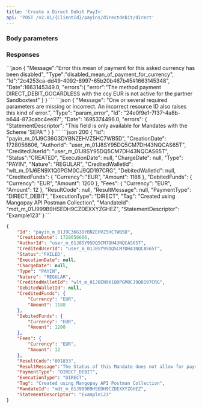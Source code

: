 ```yaml
---
title: 'Create a Direct Debit PayIn'  
api: 'POST /v2.01/{ClientId}/payins/directdebit/direct'  
---
```


  

### Body parameters  

<AuthorId />  

<CreditedUserId />  

<CreditedWalletId />  

<DebitedFunds11 />  

<Fees10 />  

<Tag />  

<MandateId />  

<StatementDescriptor1 />  

<ProfilingAttemptReference />  

### Responses  

<AccordionGroup><Accordion title="200">  

<IdResponse />  

<CreationDateResponse />  

<AuthorIdResponse />  

<CreditedUserIdResponse />  

<Status2Response />  

<ExecutionDateResponse />  

<ChargeDateResponse />  

<TypeResponse />  

<NatureResponse />  

<CreditedWalletIdResponse />  

<DebitedWalletId1Response />  

<CreditedFunds5Response />  

<DebitedFunds7Response />  

<Fees4Response />  

<ResultCodeResponse />  

<ResultMessageResponse />  

<PaymentType2Response />  

<ExecutionTypeResponse />  

<Tag2Response />  

<MandateIdResponse />  

<StatementDescriptorResponse /></Accordion><Accordion title="200 - Failed due to invalid mandate status">  

<IdResponse />  

<CreationDateResponse />  

<AuthorIdResponse />  

<CreditedUserIdResponse />  

<Status2Response />  

<ExecutionDateResponse />  

<ChargeDateResponse />  

<TypeResponse />  

<NatureResponse />  

<CreditedWalletIdResponse />  

<DebitedWalletId1Response />  

<CreditedFunds5Response />  

<DebitedFunds7Response />  

<Fees4Response />  

<ResultCodeResponse />  

<ResultMessageResponse />  

<PaymentType2Response />  

<ExecutionTypeResponse />  

<TagResponse />  

<MandateIdResponse />  

<StatementDescriptor1Response />

</Accordion>

</AccordionGroup>  
<AccordionGroup>  

<Accordion title="400 - Payment method not activated">
```json  
{
    "Message":"Error this mean of payment for this asked currency has been disabled",
    "Type":"disabled_mean_of_payment_for_currency",
    "Id":"2c4253ca-dd49-4092-8997-65b20b467b45#1663145348",
    "Date":1663145349.0,
    "errors":{
        "error":"The method payment DIRECT_DEBIT_GOCARDLESS with the ccy EUR is not active for the partner Sandboxtest"
    }
}  
```
</Accordion>
<Accordion title="400 - Statement descriptor not available for BACS Direct Debit ">
```json 
{
    "Message": "One or several required parameters are missing or incorrect. An incorrect resource ID also raises this kind of error.",
    "Type": "param_error",
    "Id": "24e0f9e1-7f37-4a8b-b644-873cabc4ee97",
    "Date": 1695374496.0,
    "errors": {
        "StatementDescriptor": "This field is only available for Mandates with the Scheme 'SEPA'"
    }
}  
```  
</Accordion>

</AccordionGroup>  

<ResponseExample>  
```json 200  
{
    "Id": "payin_m_01J9C36G3DYBNZEHVZ5HC7WB5D",
    "CreationDate": 1728056606,
    "AuthorId": "user_m_01J8SY95DQ5CM7DH43NQCAS65T",
    "CreditedUserId": "user_m_01J8SY95DQ5CM7DH43NQCAS65T",
    "Status":"CREATED",
    "ExecutionDate": null,
    "ChargeDate": null,
    "Type": "PAYIN",
    "Nature": "REGULAR",
    "CreditedWalletId": "wlt_m_01J6EN9X1Q0PGM0CJ9QD197CRG",
    "DebitedWalletId": null,
    "CreditedFunds": {
        "Currency": "EUR",
        "Amount": 1188
    },
    "DebitedFunds": {
        "Currency": "EUR",
        "Amount": 1200
    },
    "Fees": {
        "Currency": "EUR",
        "Amount": 12
    },
    "ResultCode": null,
    "ResultMessage": null,
    "PaymentType": "DIRECT_DEBIT",
    "ExecutionType": "DIRECT",
    "Tag": "Created using Mangopay API Postman Collection",
    "MandateId": "mdt_m_01J999B9HSEDH9CZDEXXYZGHEZ",
    "StatementDescriptor": "Example123"
}
```  

```json 200 - Failed due to invalid mandate status  
{
    "Id": "payin_m_01J9C36G3DYBNZEHVZ5HC7WB5D",
    "CreationDate": 1728056606,
    "AuthorId": "user_m_01J8SY95DQ5CM7DH43NQCAS65T",
    "CreditedUserId": "user_m_01J8SY95DQ5CM7DH43NQCAS65T",
    "Status":"FAILED",
    "ExecutionDate": null,
    "ChargeDate": null,
    "Type": "PAYIN",
    "Nature": "REGULAR",
    "CreditedWalletId": "wlt_m_01J6EN9X1Q0PGM0CJ9QD197CRG",
    "DebitedWalletId": null,
    "CreditedFunds": {
        "Currency": "EUR",
        "Amount": 1188
    },
    "DebitedFunds": {
        "Currency": "EUR",
        "Amount": 1200
    },
    "Fees": {
        "Currency": "EUR",
        "Amount": 12
    },
    "ResultCode":"001833",
    "ResultMessage":"The Status of this Mandate does not allow for payments",
    "PaymentType": "DIRECT_DEBIT",
    "ExecutionType": "DIRECT",
    "Tag": "Created using Mangopay API Postman Collection",
    "MandateId": "mdt_m_01J999B9HSEDH9CZDEXXYZGHEZ",
    "StatementDescriptor": "Example123"
}
```

</ResponseExample>  

<RequestExample>  

<RestCreateDirectDebitPayin />
<PhpCreateDirectDebitPayin />
<NodeCreateDirectDebitPayin />
<RubyCreateDirectDebitPayin />
<JavaCreateDirectDebitPayin />
<PythonCreateDirectDebitPayin />
<NetCreateDirectDebitPayin />

</RequestExample>